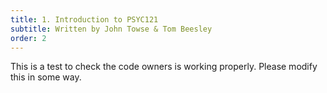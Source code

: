 ```yaml
---
title: 1. Introduction to PSYC121
subtitle: Written by John Towse & Tom Beesley
order: 2
---
```


This is a test to check the code owners is working properly. Please modify this in some way. 
